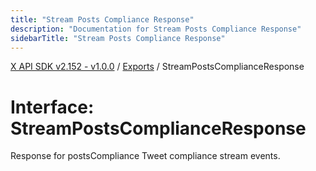 ```yaml
---
title: "Stream Posts Compliance Response"
description: "Documentation for Stream Posts Compliance Response"
sidebarTitle: "Stream Posts Compliance Response"
---
```


[X API SDK v2.152 - v1.0.0](../README.md) / [Exports](../modules.md) / StreamPostsComplianceResponse

# Interface: StreamPostsComplianceResponse

Response for postsCompliance
Tweet compliance stream events.
